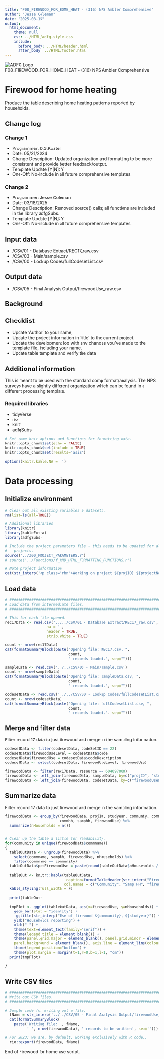 ```yaml
---
title: "F08_FIREWOOD_FOR_HOME_HEAT - (316) NPS Ambler Comprehensive"
author: "Jesse Coleman"
date: "2025-08-15"
output:
  html_document:
    theme: null
    css: ../HTML/adfg-style.css
    include:
      before_body: ../HTML/header.html
      after_body: ../HTML/footer.html
---
```

<div class="title-container">
  <img class="title-logo" src="../HTML/adfg_logo.png" alt="ADFG Logo"/>
  <div class="title">F08_FIREWOOD_FOR_HOME_HEAT - (316) NPS Ambler Comprehensive</div>
</div>

# Firewood for home heating

Produce the table describing home heating patterns reported by households.

## Change log

### Change 1
- Programmer: D.S.Koster  
- Date: 05/21/2024  
- Change Description: Updated organization and formatting to be more consistent and provide better feedback/output.  
- Template Update [Y|N]: Y  
- One-Off: No-include in all future comprehensive templates 

### Change 2
- Programmer: Jesse Coleman
- Date: 03/18/2025
- Change Description: Removed source() calls; all functions are included in the library adfgSubs.
- Template Update [Y|N]: Y
- One-Off: No-include in all future comprehensive templates 

## Input data  
- /CSV/01 - Database Extract/REC17_raw.csv  
- /CSV/03 - Main/sample.csv  
- /CSV/00 - Lookup Codes/fullCodesetList.csv  

## Output data
- /CSV/05 - Final Analysis Output/firewoodUse_raw.csv  

## Background

## Checklist

- Update 'Author' to your name, 
- Update the project information in 'title' to the current project.
- Update the development log with any changes you've made to the template file, including your name.
- Update table template and verify the data  

## Additional information

This is meant to be used with the standard comp format/analysis. The NPS surveys have a slightly different organization which can be found in a different processing template.

### Required libraries

- tidyVerse  
- rio  
- knitr
- adfgSubs

```r

# Set some knit options and functions for formatting data.
knitr::opts_chunk$set(echo = FALSE)
knitr::opts_chunk$set(include = TRUE)
knitr::opts_chunk$set(results='asis')

options(knitr.kable.NA = '')

```

# Data processing

## Initialize environment

```r

# Clear out all existing variables & datasets.
rm(list=ls(all=TRUE))

# Additional libraries
library(knitr)
library(kableExtra)
library(adfgSubs)

# Include the project parameters file - this needs to be updated for all 
#   projects.
source('../Z00_PROJECT_PARAMETERS.r')
# source('../Functions/f_RMD_HTML_FORMATTING_FUNCTIONS.r')

# Note project information
cat(str_interp('<p class="rbn">Working on project ${projID} ${projectName} - ${studyear}</p>'))

```

## Load data

```r

# ##############################################################################
# Load data from intermediate files.
# ##############################################################################

# This for each file opened.
rec17Data <- read.csv('../../CSV/01 - Database Extract/REC17_raw.csv',
                   na = '', 
                   header = TRUE, 
                   strip.white = TRUE)

count <- nrow(rec17Data)
cat(formatSummaryBlock(paste("Opening file: REC17.csv, ", 
                             count, 
                             " records loaded.", sep="")))

sampleData <- read.csv('../../CSV/03 - Main/sample.csv')
count <- nrow(sampleData)
cat(formatSummaryBlock(paste("Opening file: sampleData.csv, ", 
                             count, 
                             " records loaded.", sep="")))

codesetData <- read.csv('../../CSV/00 - Lookup Codes/fullCodesetList.csv')
count <- nrow(codesetData)
cat(formatSummaryBlock(paste("Opening file: fullCodesetList.csv, ", 
                             count, 
                             " records loaded.", sep="")))


```

## Merge and filter data

Filter record 17 data to just firewood and merge in the sampling information.

```r

codesetData <- filter(codesetData, codeSetID == 22)
codesetData$firewoodUseLevel = codesetData$code
codesetData$firewoodUse = codesetData$codeDescription
codesetData <- select(codesetData, firewoodUseLevel, firewoodUse)

firewoodData <- filter(rec17Data, resource == 604097000)
firewoodData <- left_join(firewoodData, sampleData, by=c("projID", "studyear", "communty", "strata"))
firewoodData <- left_join(firewoodData, codesetData, by=c("firewoodUseLevel"))

```

## Summarize data

Filter record 17 data to just firewood and merge in the sampling information.

```r

firewoodData <- group_by(firewoodData, projID, studyear, communty, commname, 
                         commhh, samphh, firewoodUse) %>%
  summarize(nHouseholds = n())


# Clean up the table a little for readability.
for(community in unique(firewoodData$commname))
{
  tableOutData <- ungroup(firewoodData) %>% 
    select(commname, samphh, firewoodUse, nHouseholds) %>%
    filter(commname == community)
  tableOutData$pctFirewoodUse = paste(round(tableOutData$nHouseholds / tableOutData$samphh, 3) * 100, "%", sep="")
  
  tableOut <- knitr::kable(tableOutData,
                            caption=formatTableHeader(str_interp("Firewood use, ${community}.")),
                           col.names = c("Community", "Samp HH", "firewood use", "Households (rept)", "Percentage" )) %>%
  kable_styling(full_width = F)
    
  print(tableOut)

  tmpPlot <- ggplot(tableOutData, aes(x=firewoodUse, y=nHouseholds)) +
    geom_bar(stat = "identity") +
     ggtitle(str_interp("Use of firewood ${community}, ${studyear}")) +
    ylab("Households reporting") +
    xlab(" ") +
    theme(text=element_text(family="serif")) +
    theme(legend.title = element_blank()) +
    theme(panel.grid.major = element_blank(), panel.grid.minor = element_blank(),
    panel.background = element_blank(), axis.line = element_line(colour = "black")) +
    theme(legend.position="bottom") +
    theme(plot.margin = margin(t=1,r=0,b=1,l=1, "cm"))
  print(tmpPlot)
  
}

```

## Write CSV files

```r

# ##############################################################################
# Write out CSV files.
# ##############################################################################

# Sample code for writing out a file.
  fName = str_interp('../../CSV/05 - Final Analysis Output/firewoodUse_raw.csv')
  cat(formatSummaryBlock(
    paste('Writing file: ', fName, 
          ' ', nrow(firewoodData), ' records to be written', sep='')))

# For 2023; we are, by default, working exclusively with R code..
  rio::export(firewoodData, fName)

```

<p class="h1footer"> End of Firewood for home use script. </p>
